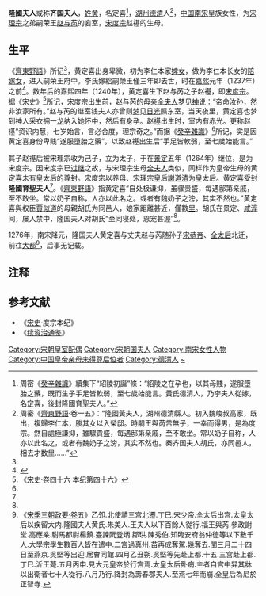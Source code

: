 '''隆國夫人'''或称'''齐国夫人'''，[[黄姓|姓黄]]，名定喜<ref name="a1">周密《[[癸辛雜識|癸辛雜識]]》續集下“紹陵初誕”條：“紹陵之在孕也，以其母賤，遂服墮胎之藥，既而生子手足皆軟弱，至七歲始能言。黃氏德清人，乃李夫人從嫁，名定喜，後封隆國育聖夫人。”</ref>，[[湖州_(隋朝)|湖州]][[德清县|德清]]人<ref name="a2">周密《[[齊東野語|齊東野語]]·卷一五》：“隆國黃夫人，湖州德清縣人。初入魏峻叔高家，既出，複歸李仁本，媵其女以入榮邸。時嗣王與芮苦無子，一幸而得男，是為度宗。然自處極謙抑，雖驟貴盛，每遇邸第亲戚，至不敢坐。常以奶子自称，人亦以此名之，或者有魏奶子之滂，其实不然也。秦齐国夫人胡氏，亦同邑人，相去才数里……”</ref>，[[中国|中国]][[南宋|南宋]]皇族女性，为[[宋理宗|宋理宗]]之弟嗣荣王[[赵与芮|赵与芮]]的妾室，[[宋度宗|宋度宗]]赵禥的生母。

== 生平 ==

《[[齊東野語|齊東野語]]》所记<ref name="a2"/>，黄定喜出身卑微，初为李仁本家[[婢女|婢女]]，做为李仁本长女的[[陪嫁婢女|陪嫁女]]，进入嗣荣王府中。李氏嫁給嗣榮王僅三年即去世，时在[[嘉熙|嘉熙]]元年（1237年）之前<ref>{{cite journal|title=《〈宋故万一直阁李君圹志〉考》|author=陶渊旻|url=http://www.jnmuseum.net/im.asp?id=5382|journal=东南文化|publisher=南京博物院|issue=2013年05期|location=南京|page=92-95|issn=1001-179X}}{{Dead link|date=2020年4月|bot=InternetArchiveBot|fix-attempted=yes}}</ref>。数年后的嘉熙四年（1240年），黄定喜生下赵与芮之子赵禥，即[[宋度宗|宋度宗]]。据《宋史》<ref>《[[:s:宋史|宋史]]·卷四十六 本纪第四十六》</ref>所记，宋度宗出生前，赵与芮的母亲[[慈憲夫人|全夫人]]梦见[[神|神]]说：“帝命汝孙，然非汝家所有。”赵与芮的继室钱夫人亦曾则[[梦|梦]]见[[日光|日光]]照东室，当天夜里，黄定喜也梦到神人采衣拥一[[龙|龙]]纳入她怀中，然后有身孕。赵禥出生时，室内有赤光。更称赵禥“资识内慧，七岁始言，言必合度，理宗奇之。”而据《[[癸辛雜識|癸辛雜識]]》<ref name="a1"/>所记，实是因黄定喜身份卑贱“遂服墮胎之藥”，以致赵禥出生后“手足皆軟弱，至七歲始能言。”

其子赵禥后被宋理宗收为己子，立为太子，于在[[景定|景定]]五年（1264年）继位，是为宋度宗。因宋度宗已[[过继|过继]]之故，与宋理宗生母[[慈憲夫人|全夫人]]类似，同样作为皇帝生母的黄定喜未有皇太后的尊封。宋度宗以养母、宋理宗皇后[[謝道清|謝道清]]为皇太后。黄定喜受封'''隆國育聖夫人'''<ref name="a1"/>。《[[齊東野語|齊東野語]]》指黄定喜“自处极谦抑，虽骤贵盛，每遇邸第亲戚，至不敢坐。常以奶子自称，人亦以此名之。或者有魏奶子之滂，其实不然也。”黄定喜與权臣[[賈似道|賈似道]]的母親胡氏为同邑人，娘家距離甚近，僅數[[里_(長度單位)|里]]。胡氏在景定、[[咸淳|咸淳]]间，屡入禁中，隆国夫人对胡氏“至同寝处，恩宠甚渥”<ref name="a2"/>。

1276年，南宋降元，隆国夫人黄定喜与丈夫赵与芮随孙子[[宋恭帝|宋恭帝]]、[[全皇后_(南宋)|全太后]]北迁，前往[[元大都|大都]]<ref>《[[:s:宋季三朝政要_(四庫全書本)/卷5|宋季三朝政要·卷五]]》乙夘.北使請三宫北遷.丁巳.宋少帝.全太后出宫.太皇太后以疾留大内.隆國夫人黄氏.朱美人.王夫人以下百餘人從行.福王與芮.參政謝堂.高應枀.駙馬都尉楊鎮.臺諫阮登炳.鄒珙.陳秀伯.知臨安府翁仲徳等以下數千人.大學宗學生數百人皆在遣中.二宫過真州.苗再成奪駕.幾奪去.閏三月二十四日至燕京.吳堅等出迎.居㑹同館.四月乙丑朔.吳堅等先赴上都.十五.三宫赴上都.丁巳.沂王薨.五月丙申.見大元皇帝於行宫焉.太皇太后卧病.主者自宫中舁其牀以出衛者七十人從行.八月乃行.降封為壽春郡夫人.至燕七年而崩.全皇后為尼於正智寺.</ref>，后事无记载。

== 注释 ==

{{Reflist}}

== 参考文献 ==
*《[[宋史|宋史]]·度宗本纪》 
* 《[[续资治通鉴|续资治通鉴]]》
{{宋朝皇后}}
{{宋度宗皇室}}
{{DEFAULTSORT:Huang黃}}
[[Category:宋朝皇室配偶|Category:宋朝皇室配偶]]
[[Category:宋朝国夫人|Category:宋朝国夫人]]
[[Category:南宋女性人物|Category:南宋女性人物]]
[[Category:中国皇帝亲母未得尊后位者|Category:中国皇帝亲母未得尊后位者]]
[[Category:德清人|Category:德清人]]
[[Category:黄姓|~]]